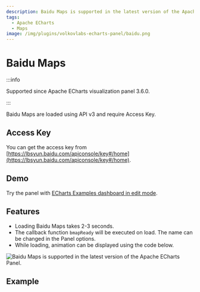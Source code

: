 ```yaml
---
description: Baidu Maps is supported in the latest version of the Apache ECharts Panel.
tags:
  - Apache ECharts
  - Maps
image: /img/plugins/volkovlabs-echarts-panel/baidu.png
---
```



# Baidu Maps

:::info

Supported since Apache ECharts visualization panel 3.6.0.

:::

Baidu Maps are loaded using API v3 and require Access Key.

## Access Key

You can get the access key from [https://lbsyun.baidu.com/apiconsole/key#/home](https://lbsyun.baidu.com/apiconsole/key#/home).

## Demo

Try the panel with [ECharts Examples dashboard in edit mode](https://echarts.volkovlabs.io/d/X1mkMIFVz/geo-map?orgId=1&editPanel=15).

## Features

- Loading Baidu Maps takes 2-3 seconds.
- The callback function `bmapReady` will be executed on load. The name can be changed in the Panel options.
- While loading, animation can be displayed using the code below.

<Image
  title="Baidu Maps is supported in the latest version of the Apache ECharts Panel."
  src="/img/plugins/volkovlabs-echarts-panel/baidu.png"
/>

## Example

<Code
  url="https://github.com/VolkovLabs/volkovlabs.io/blob/main/docs/volkovlabs-echarts-panel/maps/baidu.js"
  language="js"
/>
